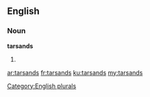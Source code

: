 ==English==

===Noun===
'''tarsands'''

# {{plural of|tarsand}}

[[Category:English plurals]]

[[ar:tarsands]]
[[fr:tarsands]]
[[ku:tarsands]]
[[my:tarsands]]